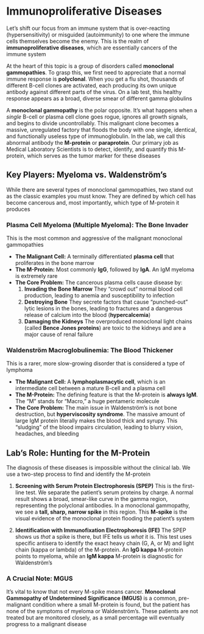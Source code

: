 # Immunoproliferative Diseases {-}

Let's shift our focus from an immune system that is over-reacting (hypersensitivity) or misguided (autoimmunity) to one where the immune cells themselves become the enemy. This is the realm of **immunoproliferative diseases**, which are essentially cancers of the immune system

At the heart of this topic is a group of disorders called **monoclonal gammopathies**. To grasp this, we first need to appreciate that a normal immune response is **polyclonal**. When you get a flu shot, thousands of different B-cell clones are activated, each producing its own unique antibody against different parts of the virus. On a lab test, this healthy response appears as a broad, diverse smear of different gamma globulins

A **monoclonal gammopathy** is the polar opposite. It's what happens when a *single* B-cell or plasma cell clone goes rogue, ignores all growth signals, and begins to divide uncontrollably. This malignant clone becomes a massive, unregulated factory that floods the body with one single, identical, and functionally useless type of immunoglobulin. In the lab, we call this abnormal antibody the **M-protein** or **paraprotein**. Our primary job as Medical Laboratory Scientists is to detect, identify, and quantify this M-protein, which serves as the tumor marker for these diseases

## **Key Players: Myeloma vs. Waldenström's** {-}

While there are several types of monoclonal gammopathies, two stand out as the classic examples you must know. They are defined by which cell has become cancerous and, most importantly, which type of M-protein it produces

### **Plasma Cell Myeloma (Multiple Myeloma): The Bone Invader** {-}

This is the most common and aggressive of the malignant monoclonal gammopathies

*   **The Malignant Cell:** A terminally differentiated **plasma cell** that proliferates in the bone marrow
*   **The M-Protein:** Most commonly **IgG**, followed by **IgA**. An IgM myeloma is extremely rare
*   **The Core Problem:** The cancerous plasma cells cause disease by:
    1.  **Invading the Bone Marrow** They "crowd out" normal blood cell production, leading to anemia and susceptibility to infection
    2.  **Destroying Bone** They secrete factors that cause "punched-out" lytic lesions in the bones, leading to fractures and a dangerous release of calcium into the blood (**hypercalcemia**)
    3.  **Damaging the Kidneys** The overproduced monoclonal light chains (called **Bence Jones proteins**) are toxic to the kidneys and are a major cause of renal failure

### **Waldenström Macroglobulinemia: The Blood Thickener** {-}

This is a rarer, more slow-growing disorder that is considered a type of lymphoma

*   **The Malignant Cell:** A **lymphoplasmacytic cell**, which is an intermediate cell between a mature B-cell and a plasma cell
*   **The M-Protein:** The defining feature is that the M-protein is **always IgM**. The "M" stands for "Macro," a huge pentameric molecule
*   **The Core Problem:** The main issue in Waldenström's is not bone destruction, but **hyperviscosity syndrome**. The massive amount of large IgM protein literally makes the blood thick and syrupy. This "sludging" of the blood impairs circulation, leading to blurry vision, headaches, and bleeding

## **Lab's Role: Hunting for the M-Protein** {-}

The diagnosis of these diseases is impossible without the clinical lab. We use a two-step process to find and identify the M-protein

1.  **Screening with Serum Protein Electrophoresis (SPEP)** This is the first-line test. We separate the patient's serum proteins by charge. A normal result shows a broad, smear-like curve in the gamma region, representing the polyclonal antibodies. In a monoclonal gammopathy, we see a **tall, sharp, narrow spike** in this region. This **M-spike** is the visual evidence of the monoclonal protein flooding the patient's system

2.  **Identification with Immunofixation Electrophoresis (IFE)** The SPEP shows us *that* a spike is there, but IFE tells us *what* it is. This test uses specific antisera to identify the exact heavy chain (G, A, or M) and light chain (kappa or lambda) of the M-protein. An **IgG kappa** M-protein points to myeloma, while an **IgM kappa** M-protein is diagnostic for Waldenström's

### **A Crucial Note: MGUS** {-}

It's vital to know that not every M-spike means cancer. **Monoclonal Gammopathy of Undetermined Significance (MGUS)** is a common, pre-malignant condition where a small M-protein is found, but the patient has none of the symptoms of myeloma or Waldenström's. These patients are not treated but are monitored closely, as a small percentage will eventually progress to a malignant disease
